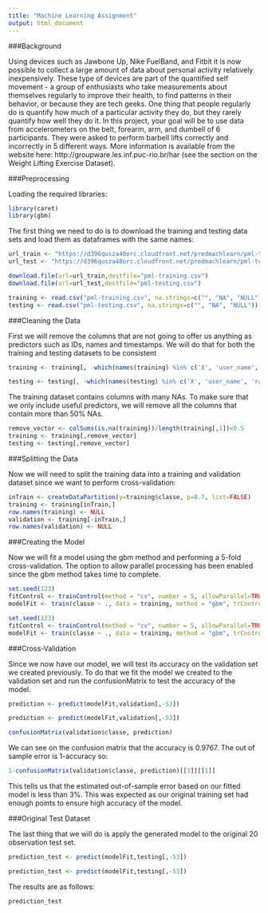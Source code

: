 ```yaml
---
title: "Machine Learning Assignment"
output: html_document
---  
```

  
###Background

Using devices such as Jawbone Up, Nike FuelBand, and Fitbit it is now possible to collect a large amount of data about personal activity relatively inexpensively. These type of devices are part of the quantified self movement - a group of enthusiasts who take measurements about themselves regularly to improve their health, to find patterns in their behavior, or because they are tech geeks. One thing that people regularly do is quantify how much of a particular activity they do, but they rarely quantify how well they do it. In this project, your goal will be to use data from accelerometers on the belt, forearm, arm, and dumbell of 6 participants. They were asked to perform barbell lifts correctly and incorrectly in 5 different ways. More information is available from the website here: http://groupware.les.inf.puc-rio.br/har (see the section on the Weight Lifting Exercise Dataset).   
  
###Preprocessing

Loading the required libraries:
```r
library(caret)
library(gbm)
```

The first thing we need to do is to download the training and testing data sets and load them as dataframes with the same names:

```r
url_train <- "https://d396qusza40orc.cloudfront.net/predmachlearn/pml-training.csv"
url_test <- "https://d396qusza40orc.cloudfront.net/predmachlearn/pml-testing.csv"
```

```r
download.file(url=url_train,destfile="pml-training.csv")
download.file(url=url_test,destfile="pml-testing.csv")
```

```r
training <- read.csv("pml-training.csv", na.strings=c("", "NA", "NULL"))
testing <- read.csv("pml-testing.csv", na.strings=c("", "NA", "NULL"))
```
###Cleaning the Data

First we will remove the columns that are not going to offer us anything as predictors such as IDs, names and timestamps. We will do that for both the training and testing datasets to be consistent

```r
training <- training[, -which(names(training) %in% c('X', 'user_name', 'raw_timestamp_part_1', 'raw_timestamp_part_2', 'cvtd_timestamp', 'new_window', 'num_window'))]

testing <- testing[, -which(names(testing) %in% c('X', 'user_name', 'raw_timestamp_part_1', 'raw_timestamp_part_2', 'cvtd_timestamp', 'new_window', 'num_window'))]
```


The training dataset contains columns with many NAs. To make sure that we only include useful predictors, we will remove all the columns that contain more than 50% NAs.

```r
remove_vector <- colSums(is.na(training))/length(training[,1])<0.5
training <- training[,remove_vector]
testing <- testing[,remove_vector]
```

###Splitting the Data

Now we will need to split the training data into a training and validation dataset since we want to perform cross-validation:

```r
inTrain <- createDataPartition(y=training$classe, p=0.7, list=FALSE)
training <- training[inTrain,]
row.names(training) <- NULL
validation <- training[-inTrain,]
row.names(validation) <- NULL
```

###Creating the Model

Now we will fit a model using the gbm method and performing a 5-fold cross-validation. The option to allow parallel processing has been enabled since the gbm method takes time to complete.

```r
set.seed(123)
fitControl <- trainControl(method = "cv", number = 5, allowParallel=TRUE)
modelFit <- train(classe ~ ., data = training, method = "gbm", trControl = fitControl, verbose = FALSE)
```

```r
set.seed(123)
fitControl <- trainControl(method = "cv", number = 5, allowParallel=TRUE)
modelFit <- train(classe ~ ., data = training, method = "gbm", trControl = fitControl, verbose = FALSE)
```

###Cross-Validation

Since we now have our model, we will test its accuracy on the validation set we created previously. To do that we fit the model we created to the validation set and run the confusionMatrix to test the accuracy of the model.

```r
prediction <- predict(modelFit,validation[,-53])
```

```r
prediction <- predict(modelFit,validation[,-53])
```

```r
confusionMatrix(validation$classe, prediction)
```

We can see on the confusion matrix that the accuracy is 0.9767. The out of sample error is 1-accuracy so:

```r
1-confusionMatrix(validation$classe, prediction)[[3]][[1]]
```

This tells us that the estimated out-of-sample error based on our fitted model is less than 3%. This was expected as our original training set had enough points to ensure high accuracy of the model.

###Original Test Dataset

The last thing that we will do is apply the generated model to the original 20 observation test set.

```r
prediction_test <- predict(modelFit,testing[,-53])
```

```r
prediction_test <- predict(modelFit,testing[,-53])
```

The results are as follows:

```r
prediction_test
```